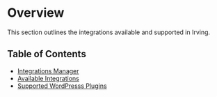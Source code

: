 <Meta title="Integrations|Overview" />

# Overview
This section outlines the integrations available and supported in Irving.

## Table of Contents
* [Integrations Manager](?path=/docs/integrations-integrations-manager--page)
* [Available Integrations](?path=/docs/integrations-available-integrations--page)
* [Supported WordPresss Plugins](?path=/docs/integrations-supported-wordpresss-plugins--page)
